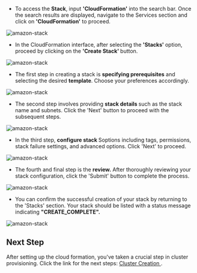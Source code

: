 - To access the <b> Stack</b>, input <b>'CloudFormation'</b> into the search bar. Once the search results are displayed, navigate to the Services section and click on <b>'CloudFormation'</b> to proceed.

![amazon-stack](/pre-requsite/amazon/stack/stack1.png)

- In the CloudFormation interface, after selecting the <b>'Stacks' </b>option, proceed by clicking on the <b>'Create Stack' </b>button.

![amazon-stack](/pre-requsite/amazon/stack/stack2.png)

- The first step in creating a stack is <b>specifying prerequisites</b> and selecting the desired <b>template</b>. Choose your preferences accordingly.

![amazon-stack](/pre-requsite/amazon/stack/stack3.png)

- The second step involves providing <b>stack details </b>such as the stack name and subnets. Click the 'Next' button to proceed with the subsequent steps.

![amazon-stack](/pre-requsite/amazon/stack/stack4.png)

- In the third step, <b>configure stack </b>Soptions including tags, permissions, stack failure settings, and advanced options. Click 'Next' to proceed.

![amazon-stack](/pre-requsite/amazon/stack/stack5.png)

- The fourth and final step is the <b>review.</b> After thoroughly reviewing your stack configuration, click the 'Submit' button to complete the process.

![amazon-stack](/pre-requsite/amazon/stack/stack6.png)

- You can confirm the successful creation of your stack by returning to the 'Stacks' section. Your stack should be listed with a status message indicating <b>"CREATE_COMPLETE".</b>

![amazon-stack](/pre-requsite/amazon/stack/stack7.png)

## Next Step

After setting up the cloud formation, you've taken a crucial step in cluster provisioning. Click the link for the next steps: [Cluster Creation ](/cluster_managment/cluster_provisioning/amazon).
